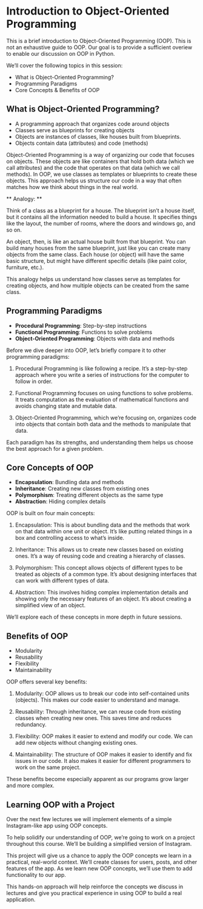 # Introduction to Object-Oriented Programming


::: {.notes}

This is a brief introduction to Object-Oriented Programming (OOP). This is not an exhaustive guide to OOP. Our goal is to provide a sufficient overiew to enable our discussion on OOP in Python.

We'll cover the following topics in this session:

- What is Object-Oriented Programming?
- Programming Paradigms
- Core Concepts & Benefits of OOP

:::


## What is Object-Oriented Programming?

- A programming approach that organizes code around objects
- Classes serve as blueprints for creating objects
- Objects are instances of classes, like houses built from blueprints.
- Objects contain data (attributes) and code (methods)

::: {.notes}
Object-Oriented Programming is a way of organizing our code that focuses on objects. These objects are like containers that hold both data (which we call attributes) and the code that operates on that data (which we call methods). In OOP, we use classes as templates or blueprints to create these objects. This approach helps us structure our code in a way that often matches how we think about things in the real world.

** Analogy: **

Think of a class as a blueprint for a house. The blueprint isn't a house itself, but it contains all the information needed to build a house. It specifies things like the layout, the number of rooms, where the doors and windows go, and so on.

An object, then, is like an actual house built from that blueprint. You can build many houses from the same blueprint, just like you can create many objects from the same class. Each house (or object) will have the same basic structure, but might have different specific details (like paint color, furniture, etc.).

This analogy helps us understand how classes serve as templates for creating objects, and how multiple objects can be created from the same class.
:::


## Programming Paradigms

- **Procedural Programming**: Step-by-step instructions
- **Functional Programming**: Functions to solve problems
- **Object-Oriented Programming**: Objects with data and methods

::: {.notes}
Before we dive deeper into OOP, let's briefly compare it to other programming paradigms:

1. Procedural Programming is like following a recipe. It's a step-by-step approach where you write a series of instructions for the computer to follow in order.

2. Functional Programming focuses on using functions to solve problems. It treats computation as the evaluation of mathematical functions and avoids changing state and mutable data.

3. Object-Oriented Programming, which we're focusing on, organizes code into objects that contain both data and the methods to manipulate that data.

Each paradigm has its strengths, and understanding them helps us choose the best approach for a given problem.
:::


## Core Concepts of OOP

- **Encapsulation**: Bundling data and methods
- **Inheritance**: Creating new classes from existing ones
- **Polymorphism**: Treating different objects as the same type
- **Abstraction**: Hiding complex details

::: {.notes}
OOP is built on four main concepts:

1. Encapsulation: This is about bundling data and the methods that work on that data within one unit or object. It's like putting related things in a box and controlling access to what's inside.

2. Inheritance: This allows us to create new classes based on existing ones. It's a way of reusing code and creating a hierarchy of classes.

3. Polymorphism: This concept allows objects of different types to be treated as objects of a common type. It's about designing interfaces that can work with different types of data.

4. Abstraction: This involves hiding complex implementation details and showing only the necessary features of an object. It's about creating a simplified view of an object.

We'll explore each of these concepts in more depth in future sessions.
:::


## Benefits of OOP

- Modularity
- Reusability
- Flexibility
- Maintainability

::: {.notes}
OOP offers several key benefits:

1. Modularity: OOP allows us to break our code into self-contained units (objects). This makes our code easier to understand and manage.

2. Reusability: Through inheritance, we can reuse code from existing classes when creating new ones. This saves time and reduces redundancy.

3. Flexibility: OOP makes it easier to extend and modify our code. We can add new objects without changing existing ones.

4. Maintainability: The structure of OOP makes it easier to identify and fix issues in our code. It also makes it easier for different programmers to work on the same project.

These benefits become especially apparent as our programs grow larger and more complex.
:::


## Learning OOP with a Project

Over the next few lectures we will implement elements of a simple Instagram-like app using OOP concepts.

::: {.notes}
To help solidify our understanding of OOP, we're going to work on a project throughout this course. We'll be building a simplified version of Instagram.

This project will give us a chance to apply the OOP concepts we learn in a practical, real-world context. We'll create classes for users, posts, and other features of the app. As we learn new OOP concepts, we'll use them to add functionality to our app.

This hands-on approach will help reinforce the concepts we discuss in lectures and give you practical experience in using OOP to build a real application.
:::
